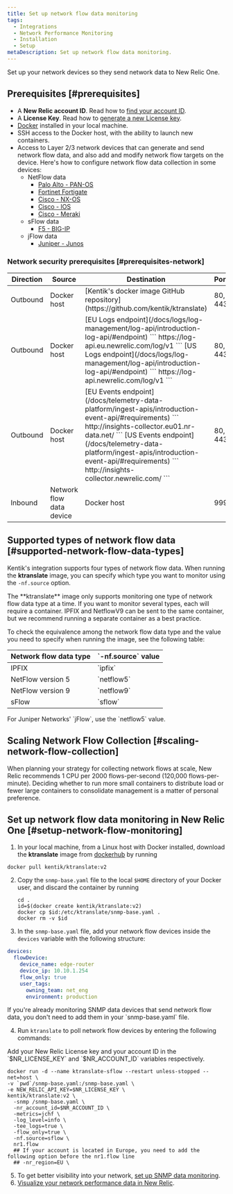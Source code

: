 ```yaml
---
title: Set up network flow data monitoring
tags:
  - Integrations
  - Network Performance Monitoring
  - Installation
  - Setup
metaDescription: Set up network flow data monitoring.
---
```


Set up your network devices so they send network data to New Relic One.

## Prerequisites [#prerequisites]

- A **New Relic account ID**. Read how to [find your account ID](/docs/accounts/accounts-billing/account-setup/account-id/).
- A **License Key**. Read how to [generate a new License key](/docs/apis/intro-apis/new-relic-api-keys/#ingest-license-key).
- [Docker](https://docs.docker.com/engine/install/) installed in your local machine.
- SSH access to the Docker host, with the ability to launch new containers.
- Access to Layer 2/3 network devices that can generate and send network flow data, and also add and modify network flow targets on the device. Here's how to configure network flow data collection in some devices:
  - NetFlow data
    - [Palo Alto - PAN-OS](https://docs.paloaltonetworks.com/pan-os/8-1/pan-os-admin/monitoring/netflow-monitoring/configure-netflow-exports)
    - [Fortinet Fortigate](https://kb.fortinet.com/kb/documentLink.do?externalID=FD36460)
    - [Cisco - NX-OS](https://www.cisco.com/c/en/us/td/docs/switches/datacenter/nexus9000/sw/7-x/system_management/configuration/guide/b_Cisco_Nexus_9000_Series_NX-OS_System_Management_Configuration_Guide_7x/b_Cisco_Nexus_9000_Series_NX-OS_System_Management_Configuration_Guide_7x_chapter_011100.html#task_52D8A0952B06404197D2536B6E33EE80)
    - [Cisco - IOS](https://www.cisco.com/c/en/us/td/docs/ios/netflow/configuration/guide/12_2sr/nf_12_2sr_book/cfg_nflow_data_expt.html#wp1087069)
    - [Cisco - Meraki](https://documentation.meraki.com/MX/Monitoring_and_Reporting/NetFlow_Overview)
  - sFlow data
    - [F5 - BIG-IP](https://techdocs.f5.com/en-us/bip-upd-16-0-0-u2/external-monitoring-of-big-ip-systems-implementations/monitoring-big-ip-system-traffic-with-sflow.html#GUID-294498AA-BBF7-4E5A-8AD8-1F778E294EE7)
  - jFlow data
    - [Juniper - Junos](https://www.juniper.net/documentation/us/en/software/junos/flow-monitoring/flow-monitoring.pdf)

### Network security prerequisites [#prerequisites-network]

<table>
  <thead>
    <tr>
      <th style={{ width: "100px" }}>
        Direction
      </th>
      <th>
        Source
      </th>
      <th>
        Destination
      </th>
      <th>
        Ports
      </th>
      <th>
        Protocol
      </th>
    </tr>
  </thead>
    <tbody>
    <tr>
      <td>
        Outbound
      </td>
      <td>
        Docker host
      </td>
      <td>
        [Kentik's docker image GitHub repository](https://github.com/kentik/ktranslate)
      </td>
      <td>
        80, 443
      </td>
      <td>
        UDP, TCP
      </td>
    </tr>
    <tr>
      <td>
        Outbound
      </td>
      <td>
        Docker host
      </td>
      <td>
        [EU Logs endpoint](/docs/logs/log-management/log-api/introduction-log-api/#endpoint)
        ```
        https://log-api.eu.newrelic.com/log/v1
        ```
        [US Logs endpoint](/docs/logs/log-management/log-api/introduction-log-api/#endpoint)
        ```
        https://log-api.newrelic.com/log/v1
        ```
      </td>
      <td>
        80, 443
      </td>
      <td>
        UDP, TCP
      </td>
    </tr>
    <tr>
      <td>
        Outbound
      </td>
      <td>
        Docker host
      </td>
      <td>
        [EU Events endpoint](/docs/telemetry-data-platform/ingest-apis/introduction-event-api/#requirements)
        ```
        http://insights-collector.eu01.nr-data.net/
        ```
        [US Events endpoint](/docs/telemetry-data-platform/ingest-apis/introduction-event-api/#requirements)
        ```
        http://insights-collector.newrelic.com/
        ```
      </td>
      <td>
        80, 443
      </td>
      <td>
        UDP, TCP
      </td>
    </tr>
    <tr>
      <td>
        Inbound
      </td>
      <td>
        Network flow data device 
      </td>
      <td>
        Docker host
      </td>
      <td>
        9995
      </td>
      <td>
        UDP
      </td>
    </tr>
    </tbody>
</table>

## Supported types of network flow data [#supported-network-flow-data-types]

Kentik's integration supports four types of network flow data. When running the **ktranslate** image, you can specify which type you want to monitor using the `-nf.source` option.

<Callout variant="important">
The **ktranslate** image only supports monitoring one type of network flow data type at a time. If you want to monitor several types, each will require a container. IPFIX and NetflowV9 can be sent to the same container, but we recommend running a separate container as a best practice.
</Callout>

To check the equivalence among the network flow data type and the value you need to specify when running the image, see the following table:

<table>
  <thead>
    <tr>
      <th style={{ width: "300px" }}>
        Network flow data type
      </th>
      <th>
        `-nf.source` value
      </th>
    </tr>
  </thead>
    <tbody>
    <tr>
      <td>
        IPFIX
      </td>
      <td>
        `ipfix`
      </td>
    </tr>
    <tr>
      <td>
        NetFlow version 5
      </td>
      <td>
        `netflow5`
      </td>
    </tr>
    <tr>
      <td>
        NetFlow version 9
      </td>
      <td>
        `netflow9`
      </td>
    </tr>
    <tr>
      <td>
        sFlow
      </td>
      <td>
        `sflow`
      </td>
    </tr>
    </tbody>
</table>

<Callout variant="important">
For Juniper Networks' `jFlow`, use the `netflow5` value.
</Callout>

## Scaling Network Flow Collection [#scaling-network-flow-collection]

When planning your strategy for collecting network flows at scale, New Relic recommends 1 CPU per 2000 flows-per-second (120,000 flows-per-minute). Deciding whether to run more small containers to distribute load or fewer large containers to consolidate management is a matter of personal preference.

## Set up network flow data monitoring in New Relic One [#setup-network-flow-monitoring]

1. In your local machine, from a Linux host with Docker installed, download the **ktranslate** image from [dockerhub](https://hub.docker.com/) by running 
  ```shell
  docker pull kentik/ktranslate:v2
  ```
2. Copy the `snmp-base.yaml` file to the local `$HOME` directory of your Docker user, and discard the container by running
    ```shell
    cd .
    id=$(docker create kentik/ktranslate:v2)
    docker cp $id:/etc/ktranslate/snmp-base.yaml .
    docker rm -v $id
    ```
3. In the `snmp-base.yaml` file, add your network flow devices inside the `devices` variable with the following structure:

  ```yaml
  devices:
    flowDevice:
      device_name: edge-router
      device_ip: 10.10.1.254
      flow_only: true
      user_tags:
        owning_team: net_eng
        environment: production
  ```

  <Callout variant="tip">
  If you're already monitoring SNMP data devices that send network flow data, you don't need to add them in your `snmp-base.yaml` file.
  </Callout>

4. Run `ktranslate` to poll network flow devices by entering the following commands:

  <Callout variant="important">
  Add your New Relic License key and your account ID in the `$NR_LICENSE_KEY` and `$NR_ACCOUNT_ID` variables respectively.
  </Callout>

  ```shell
  docker run -d --name ktranslate-sflow --restart unless-stopped --net=host \
  -v `pwd`/snmp-base.yaml:/snmp-base.yaml \
  -e NEW_RELIC_API_KEY=$NR_LICENSE_KEY \
  kentik/ktranslate:v2 \
    -snmp /snmp-base.yaml \
    -nr_account_id=$NR_ACCOUNT_ID \
    -metrics=jchf \
    -log_level=info \
    -tee_logs=true \
    -flow_only=true \
    -nf.source=sflow \
    nr1.flow
    ## If your account is located in Europe, you need to add the following option before the nr1.flow line
    ## -nr_region=EU \

  ```
5. To get better visibility into your network, [set up SNMP data monitoring](/docs/network-performance-monitoring/setup-performance-monitoring/snmp-performance-monitoring).  
6. [Visualize your network performance data in New Relic](/docs/network-performance-monitoring/monitoring-network-data/visualize-network-data).
